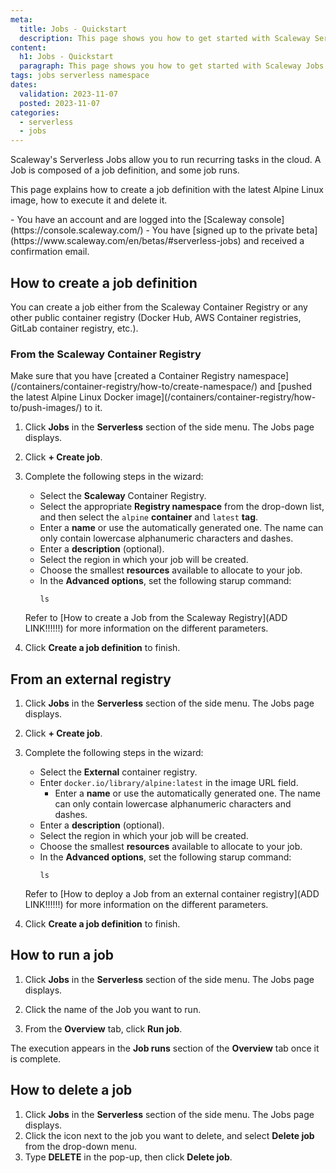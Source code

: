 ```yaml
---
meta:
  title: Jobs - Quickstart
  description: This page shows you how to get started with Scaleway Serverless Jobs
content:
  h1: Jobs - Quickstart
  paragraph: This page shows you how to get started with Scaleway Jobs
tags: jobs serverless namespace
dates:
  validation: 2023-11-07
  posted: 2023-11-07
categories:
  - serverless
  - jobs
---
```


Scaleway's Serverless Jobs allow you to run recurring tasks in the cloud. A Job is composed of a job definition, and some job runs.

This page explains how to create a job definition with the latest Alpine Linux image, how to execute it and delete it.

<Macro id="iam-requirements" />

<Message type="requirement">
  - You have an account and are logged into the [Scaleway console](https://console.scaleway.com/) 
  - You have [signed up to the private beta](https://www.scaleway.com/en/betas/#serverless-jobs) and received a confirmation email.
</Message>

## How to create a job definition

You can create a job either from the Scaleway Container Registry or any other public container registry (Docker Hub, AWS Container registries, GitLab container registry, etc.).

### From the Scaleway Container Registry

<Message type="note">
  Make sure that you have [created a Container Registry namespace](/containers/container-registry/how-to/create-namespace/) and [pushed the latest Alpine Linux Docker image](/containers/container-registry/how-to/push-images/) to it.
</Message>

1. Click **Jobs** in the **Serverless** section of the side menu. The Jobs page displays.

2. Click **+ Create job**.

3. Complete the following steps in the wizard:
    - Select the **Scaleway** Container Registry.
    - Select the appropriate **Registry namespace** from the drop-down list, and then select the `alpine` **container** and `latest` **tag**.
    - Enter a **name** or use the automatically generated one. The name can only contain lowercase alphanumeric characters and dashes.
    - Enter a **description** (optional).
    - Select the region in which your job will be created.
    - Choose the smallest **resources** available to allocate to your job.
    - In the **Advanced options**, set the following starup command:
        ```
        ls
        ```
    <Message type="note">
      Refer to [How to create a Job from the Scaleway Registry](ADD LINK!!!!!!) for more information on the different parameters.
    </Message>
6. Click **Create a job definition** to finish.

## From an external registry

1. Click **Jobs** in the **Serverless** section of the side menu. The Jobs page displays.

2. Click **+ Create job**.

3. Complete the following steps in the wizard:
    - Select the **External** container registry.
    - Enter `docker.io/library/alpine:latest` in the image URL field.
       - Enter a **name** or use the automatically generated one. The name can only contain lowercase alphanumeric characters and dashes.
    - Enter a **description** (optional).
    - Select the region in which your job will be created.
    - Choose the smallest **resources** available to allocate to your job.
    - In the **Advanced options**, set the following starup command:
        ```
        ls
        ```
    <Message type="note">
      Refer to [How to deploy a Job from an external container registry](ADD LINK!!!!!!) for more information on the different parameters.
    </Message>
6. Click **Create a job definition** to finish.

## How to run a job

1. Click **Jobs** in the **Serverless** section of the side menu. The Jobs page displays.

2. Click the name of the Job you want to run.

3. From the **Overview** tab, click **Run job**.

The execution appears in the **Job runs** section of the **Overview** tab once it is complete.

## How to delete a job

1. Click **Jobs** in the **Serverless** section of the side menu. The Jobs page displays.
3. Click the <Icon name="more" /> icon next to the job you want to delete, and select **Delete job** from the drop-down menu.
4. Type **DELETE** in the pop-up, then click **Delete job**.
